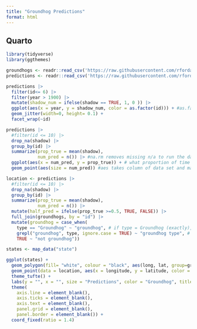 ```yaml
---
title: "Groundhog Predictions"
format: html
---
```


## Quarto
```r
library(tidyverse)
library(ggthemes)
```


```r
groundhogs <- readr::read_csv('https://raw.githubusercontent.com/rfordatascience/tidytuesday/master/data/2024/2024-01-30/groundhogs.csv')
predictions <- readr::read_csv('https://raw.githubusercontent.com/rfordatascience/tidytuesday/master/data/2024/2024-01-30/predictions.csv')
```

```r
predictions |>
  filter(id<= 6) |>
  filter(year > 1900) |>
  mutate(shadow_num = ifelse(shadow == TRUE, 1, 0 )) |>
  ggplot(aes(x = year, y = shadow_num, color = as.factor(id))) + #as.factor changes to mult. colors 
  geom_jitter(width=0, height= 0.1) + 
  facet_wrap(~id)
```

```r
predictions |>
  #filter(id <= 10) |>
  drop_na(shadow) |>
  group_by(id) |>
  summarize(prop_true = mean(shadow),
            num_pred = n()) |> #na.rm removes missing n/a to run the data, shadow is a binary
  ggplot(aes(x = num_pred, y = prop_true)) + # what proportion of time does he see his shadow
  geom_point(aes(size = num_pred)) #aes takes column of data set and maps it to plot, if only 'size = 10', that doesnt need to be in aes 

```

```r
location <- predictions |>
  #filter(id <= 10) |>
  drop_na(shadow) |>
  group_by(id) |>
  summarize(prop_true = mean(shadow),
            num_pred = n()) |>
  mutate(half_pred = ifelse(prop_true >=0.5, TRUE, FALSE)) |>
  full_join(groundhogs, by = "id") |> 
  mutate(groundhog = case_when(
    type == "Groundhog" ~ "groundhog", # if type = Groundhog (exactly), set it to "groundhog"
    grepl("groundhog", type, ignore.case = TRUE) ~ "groundhog type", # if there is 'groundhog' anywhere, ignore all exacts, set it to "groundhog type"
    TRUE ~ "not groundhog"))
```

```r
states <- map_data("state")

ggplot(states) +
  geom_polygon(fill= "white", colour = "black", aes(long, lat, group=group)) +
  geom_point(data = location, aes(x = longitude, y = latitude, color = groundhog, size = num_pred)) +
  theme_tufte() +
  labs(y = "", x = "", size = "Predictions", color = "Groundhog", title = "Groundhogs Across America") +
  theme(
    axis.line = element_blank(),
    axis.ticks = element_blank(),
    axis.text = element_blank(),
    panel.grid = element_blank(),
    panel.border = element_blank()) +
  coord_fixed(ratio = 1.4) 
```

